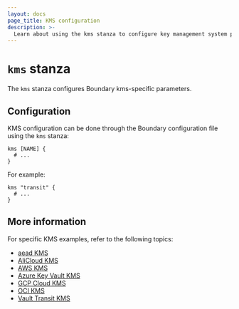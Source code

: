 ```yaml
---
layout: docs
page_title: KMS configuration
description: >-
  Learn about using the kms stanza to configure key management system parameters. Discover resources for learning about specific KMS technologies.
---
```


# `kms` stanza

The `kms` stanza configures Boundary kms-specific parameters.

## Configuration

KMS configuration can be done through the Boundary configuration file using the
`kms` stanza:

```hcl
kms [NAME] {
  # ...
}
```

For example:

```hcl
kms "transit" {
  # ...
}
```

## More information

For specific KMS examples, refer to the following topics:

- [aead KMS](/boundary/docs/configuration/kms/aead)
- [AliCloud KMS](/boundary/docs/configuration/kms/alicloudkms)
- [AWS KMS](/boundary/docs/configuration/kms/awskms)
- [Azure Key Vault KMS](/boundary/docs/configuration/kms/azurekeyvault)
- [GCP Cloud KMS](/boundary/docs/configuration/kms/gcpckms)
- [OCI KMS](/boundary/docs/configuration/kms/ocikms)
- [Vault Transit KMS](/boundary/docs/configuration/kms/transit)